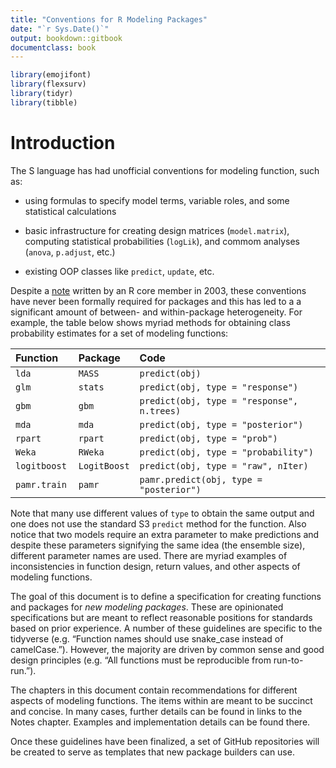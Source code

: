 ```yaml
--- 
title: "Conventions for R Modeling Packages"
date: "`r Sys.Date()`"
output: bookdown::gitbook
documentclass: book
---
```


```r
library(emojifont)
library(flexsurv)
library(tidyr)
library(tibble)
```

# Introduction 

The S language has had unofficial conventions for modeling function, such as:

 * using formulas to specify model terms, variable roles, and some statistical calculations

 * basic infrastructure for creating design matrices (`model.matrix`), computing statistical probabilities (`logLik`), and commom analyses (`anova`, `p.adjust`, etc.)

 * existing OOP classes like `predict`, `update`, etc. 

Despite a [note](https://developer.r-project.org/model-fitting-functions.html) written by an R core member in 2003, these conventions have never been formally required for packages and this has led to a a significant amount of between- and within-package heterogeneity. For example, the table below shows myriad methods for obtaining class probability estimates for a set of modeling functions:

|Function      |Package      |Code                                       |
|:-------------|:------------|:------------------------------------------|
|`lda`         |`MASS`       |`predict(obj)`                             |
|`glm`         |`stats`      |`predict(obj, type = "response")`          |
|`gbm`         |`gbm`        |`predict(obj, type = "response", n.trees)` |
|`mda`         |`mda`        |`predict(obj, type = "posterior")`         |
|`rpart`       |`rpart`      |`predict(obj, type = "prob")`              |
|`Weka`        |`RWeka`      |`predict(obj, type = "probability")`       |
|`logitboost`  |`LogitBoost` |`predict(obj, type = "raw", nIter)`        |
|`pamr.train`  |`pamr`       |`pamr.predict(obj, type = "posterior")`    |


Note that many use different values of `type` to obtain the same output and one does not use the standard S3 `predict` method for the function. Also notice that two models require an extra parameter to make predictions and despite these parameters signifying the same idea (the ensemble size), different parameter names are used. There are myriad examples of inconsistencies in function design, return values, and other aspects of modeling functions. 

The goal of this document is to define a specification for creating functions and packages for _new modeling packages_. These are opinionated specifications but are meant to reflect reasonable positions for standards based on prior experience. A number of these guidelines are specific to the tidyverse (e.g. "Function names should use snake_case instead of camelCase."). However, the majority are driven by common sense and good design principles (e.g. "All functions must be reproducible from run-to-run."). 

The chapters in this document contain recommendations for different aspects of modeling functions. The items within are meant to be succinct and concise. In many cases, further details can be found in links to the Notes chapter. Examples and implementation details can be found there. 

Once these guidelines have been finalized, a set of GitHub repositories will be created to serve as templates that new package builders can use. 

